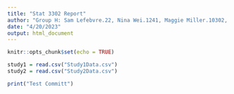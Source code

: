 ```yaml
---
title: "Stat 3302 Report"
author: "Group H: Sam Lefebvre.22, Nina Wei.1241, Maggie Miller.10302, Kevin Song.1649"
date: "4/20/2023"
output: html_document
---
```


```r
knitr::opts_chunk$set(echo = TRUE)
```

```r
study1 = read.csv("Study1Data.csv")
study2 = read.csv("Study2Data.csv")
```

```r
print("Test Committ")
```